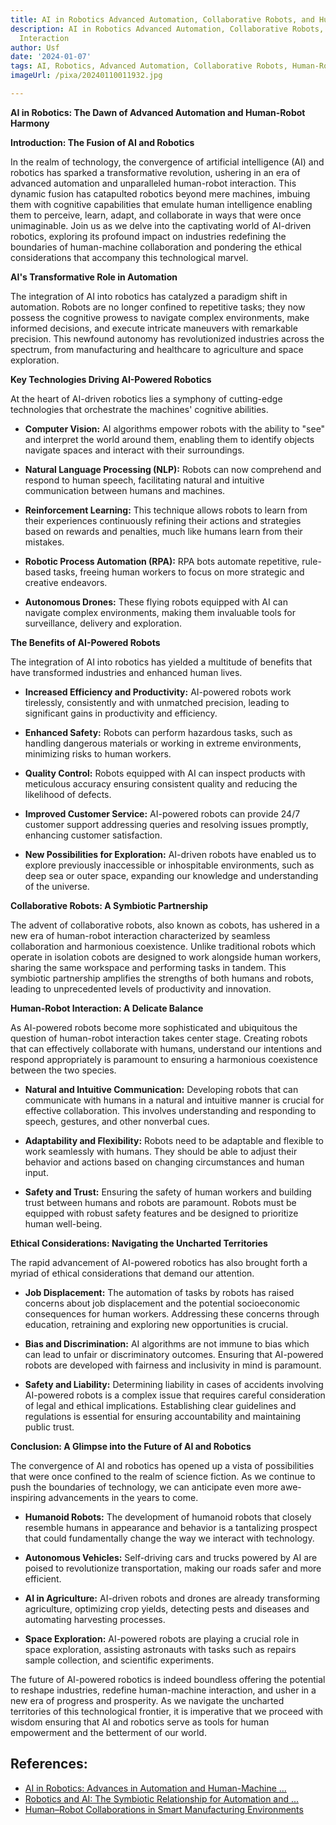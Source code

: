 ```yaml
---
title: AI in Robotics Advanced Automation, Collaborative Robots, and Human-Robot Interaction
description: AI in Robotics Advanced Automation, Collaborative Robots, and Human-Robot
  Interaction
author: Usf
date: '2024-01-07'
tags: AI, Robotics, Advanced Automation, Collaborative Robots, Human-Robot Interaction
imageUrl: /pixa/20240110011932.jpg

---
```

**AI in Robotics: The Dawn of Advanced Automation and Human-Robot Harmony**

**Introduction: The Fusion of AI and Robotics**

In  the realm of technology, the convergence of artificial intelligence (AI) and robotics has  sparked a transformative revolution, ushering in an era of advanced automation and unparalleled human-robot interaction. This dynamic fusion has catapulted robotics beyond mere machines, imbuing them with cognitive capabilities that emulate human intelligence  enabling them to perceive, learn, adapt, and collaborate in ways  that were once unimaginable. Join us as we delve into the captivating  world of AI-driven robotics, exploring its profound impact on industries redefining the boundaries  of human-machine collaboration and pondering the ethical considerations that accompany this technological marvel.

**AI's Transformative Role in Automation**

The integration of AI into robotics has catalyzed a paradigm shift in  automation. Robots  are  no longer  confined to repetitive tasks; they now possess the cognitive  prowess to navigate complex environments, make  informed  decisions, and execute  intricate maneuvers with remarkable precision. This newfound autonomy has revolutionized industries across the spectrum, from manufacturing and healthcare to agriculture and  space exploration.

**Key Technologies Driving AI-Powered Robotics**

At the heart  of AI-driven robotics lies a symphony  of cutting-edge technologies that orchestrate the machines' cognitive abilities.

-  **Computer Vision:** AI algorithms empower robots with  the ability to "see" and interpret the world around them, enabling them to identify objects navigate spaces  and interact with their surroundings.

- **Natural Language Processing (NLP):** Robots can now  comprehend and respond to human speech, facilitating natural and intuitive communication between humans and machines.

- **Reinforcement Learning:** This technique allows robots to learn from their experiences  continuously refining their  actions and strategies based on rewards and  penalties, much like humans learn from their mistakes.

- **Robotic Process Automation (RPA):** RPA bots automate repetitive, rule-based tasks, freeing human workers to focus on more strategic and creative endeavors.

- **Autonomous Drones:** These flying robots equipped with AI can navigate complex environments,  making them invaluable tools for surveillance, delivery and exploration.

**The Benefits  of AI-Powered Robots**

The integration of AI into robotics has yielded  a multitude of benefits that have transformed industries and enhanced human lives.

- **Increased Efficiency and Productivity:** AI-powered  robots work tirelessly, consistently and with unmatched precision, leading to significant gains in productivity  and  efficiency.

- **Enhanced  Safety:** Robots can perform hazardous  tasks, such as handling dangerous materials or working in extreme environments, minimizing risks to human workers.

- **Quality Control:** Robots equipped with AI  can inspect products with meticulous accuracy ensuring consistent quality and  reducing the likelihood of defects.

- **Improved Customer Service:** AI-powered robots can  provide 24/7 customer support addressing queries and  resolving issues promptly, enhancing customer satisfaction.

-  **New Possibilities for Exploration:** AI-driven robots have enabled us to explore previously inaccessible or inhospitable environments, such as deep sea or outer space, expanding our knowledge and understanding of the universe.

**Collaborative Robots: A Symbiotic Partnership**

The advent of collaborative robots, also known as cobots, has ushered in a new era of human-robot interaction  characterized by  seamless collaboration and harmonious coexistence. Unlike traditional robots  which operate in isolation cobots are designed to  work alongside human workers,  sharing the same workspace and performing tasks in  tandem. This symbiotic partnership amplifies the strengths  of both humans and robots, leading to unprecedented levels of productivity and innovation.

**Human-Robot Interaction: A Delicate Balance**

As AI-powered robots become more sophisticated and ubiquitous the question of  human-robot interaction takes center  stage. Creating robots that can effectively collaborate with humans,  understand our intentions and respond appropriately is paramount to ensuring a harmonious coexistence between  the two species.

- **Natural and Intuitive Communication:** Developing robots that can communicate with humans in a  natural and  intuitive  manner is crucial for effective collaboration. This involves understanding and responding to speech, gestures, and other nonverbal cues.

- **Adaptability and Flexibility:** Robots need to be adaptable and flexible to work seamlessly with humans. They should be able to adjust their behavior and actions based on changing circumstances and human input.

- **Safety and Trust:** Ensuring the safety of human  workers  and building trust  between humans  and robots are paramount. Robots must be equipped  with robust safety features  and be designed to prioritize human well-being.

**Ethical  Considerations: Navigating the Uncharted Territories**

The rapid advancement of AI-powered robotics has also brought forth  a myriad  of ethical considerations that demand our attention.

- **Job Displacement:** The automation of tasks by robots  has  raised concerns about job  displacement and the potential socioeconomic consequences for human  workers. Addressing these concerns through education, retraining and exploring new opportunities is crucial.

- **Bias and Discrimination:** AI algorithms are  not immune to  bias which can lead  to unfair or discriminatory outcomes. Ensuring that AI-powered robots are developed  with fairness and  inclusivity in mind is paramount.

- **Safety and Liability:** Determining liability in  cases of accidents involving AI-powered robots is a complex issue that requires careful consideration of  legal and ethical implications. Establishing clear guidelines and regulations is  essential for ensuring accountability  and maintaining public trust.

**Conclusion: A Glimpse into the Future of AI and Robotics**

The  convergence of AI  and robotics has opened up a vista of possibilities that were  once confined to the realm  of  science fiction. As we continue to push the boundaries of technology, we  can  anticipate even more awe-inspiring advancements in the years to come.

- **Humanoid  Robots:** The  development of humanoid robots that closely resemble  humans in appearance and behavior is a tantalizing prospect  that could fundamentally  change the way we interact with technology.

- **Autonomous Vehicles:** Self-driving cars and trucks powered by AI are poised to revolutionize transportation, making our roads safer and more efficient.

- **AI in Agriculture:** AI-driven robots and  drones are already transforming agriculture, optimizing crop yields, detecting pests and diseases and automating harvesting processes.

- **Space Exploration:** AI-powered  robots are playing a crucial role in space exploration, assisting astronauts with  tasks such as repairs sample collection, and scientific experiments.

The future of AI-powered  robotics  is indeed boundless offering the potential to reshape industries,  redefine  human-machine interaction, and usher in a new era  of progress and prosperity. As  we navigate the uncharted territories of this technological frontier, it is  imperative that we proceed with wisdom ensuring that  AI and robotics  serve as tools for  human empowerment and  the betterment of  our world.

## References:
- [AI in Robotics: Advances in Automation and Human-Machine ...](https://www.linkedin.com/pulse/ai-robotics-advances-automation-human-machine-dave-balroop-6tqwc)
- [Robotics and AI: The Symbiotic Relationship for Automation and ...](https://medium.com/@aamiraftabcloud/robotics-and-ai-the-symbiotic-relationship-for-automation-and-human-robot-interaction-93527164c25f)
- [Human–Robot Collaborations in Smart Manufacturing Environments](https://www.mdpi.com/1424-8220/23/12/5663)
